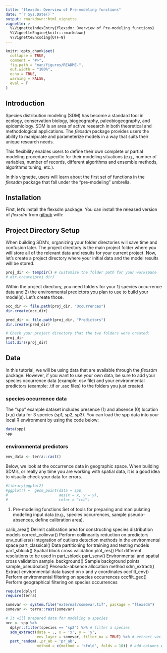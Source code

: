 ```yaml
---
title: "flexsdm: Overview of Pre-modeling functions"
date: "`r Sys.Date()`"
output: rmarkdown::html_vignette
vignette: >
  %\VignetteIndexEntry{flexsdm: Overview of Pre-modeling functions}
  %\VignetteEngine{knitr::rmarkdown}
  %\VignetteEncoding{UTF-8}
---
```


```r
knitr::opts_chunk$set(
  collapse = TRUE,
  comment = "#>",
  fig.path = "man/figures/README-",
  out.width = "100%",
  echo = TRUE,
  warning = FALSE,
  eval = T
)
```

## Introduction

Species distribution modeling (SDM) has become a standard tool in ecology, conservation biology, biogeography, paleobiogeography, and epidemiology. SDM is an area of active research in both theoretical and methodological applications. The *flexsdm* package provides users the ability to manipulate and parameterize models in a way that suits their unique research needs. 

This flexibility enables users to define their own complete or partial modeling procedure specific for their modeling situations (e.g., number of variables, number of records, different algorithms and ensemble methods, algorithms tuning, etc.).

In this vignette, users will learn about the first set of functions in the *flexsdm* package that fall under the "pre-modeling" umbrella. 

## Installation

First, let's install the flexsdm package. You can install the released version of *flexsdm* from [github](https://github.com/sjevelazco/flexsdm) with:

## Project Directory Setup

When building SDM's, organizing your folder directories will save time and confusion later. The project directory is the main project folder where you will store all of the relevant data and results for your current project. Now, let's create a project directory where your initial data and the model results will be stored. 

```r
proj_dir <- tempdir() # customize the folder path for your workspace
# dir.create(proj_dir)
```

Within the project directory, you need folders for your 1) species occurrence data and 2) the environmental predictors you plan to use to build your model(s). Let's create those. 

```r
occ_dir <- file.path(proj_dir, "Occurrences")
dir.create(occ_dir)

pred_dir <- file.path(proj_dir, "Predictors")
dir.create(pred_dir)

# Check your project directory that the two folders were created:  
proj_dir
list.dirs(proj_dir)
```


## Data 

In this tutorial, we will be using data that are available through the *flexsdm* package. However, if you want to use your own data, be sure to add your species occurrence data (example: csv file) and your environmental predictors (example: .tif or .asc files) to the folders you just created.

### species occurrence data

The "spp" example dataset includes presence (1) and absence (0) location (x,y) data for 3 species (sp1, sp2, sp3). You can load the spp data into your local R environment by using the code below:

```r
data(spp)
spp
```

### environmental predictors

```r
env_data <- terra::rast()
```

Below, we look at the occurrence data in geographic space. When building SDM's, or really any time you are working with spatial data, it is a good idea to visually check your data for errors. 
```r
#library(ggplot2)
#ggplot() +  geom_point(data = spp,
#                       aes(x = x, y = y),
#                       color = "red")
```

1. Pre-modeling functions
Set of tools for preparing and manipulating modeling input data (e.g., species occurrences, sample pseudo-absences, define calibration area).

calib_area() Delimit calibration area for constructing species distribution models
correct_colinvar() Perform collinearity reduction on predictors
env_outliers() Integration of outliers detection methods in the environmental space
part_classical() Data partitioning for training and testing models
part_sblock() Spatial block cross validation
plot_res() Plot different resolutions to be used in part_sblock
part_senv() Environmental and spatial cross validation
sample_background() Sample background points
sample_pseudoabs() Peseudo-absence allocation method
sdm_extract() Extract environmental data based on x and y coordinates
occfilt_env() Perform environmental filtering on species occurrences
occfilt_geo() Perform geographical filtering on species occurrences



```r
require(dplyr)
require(terra)

somevar <- system.file("external/somevar.tif", package = "flexsdm")
somevar <- terra::rast(somevar)

# It will prepared data for modeling a species
occ <- spp %>% 
  dplyr::filter(species == "sp2") %>% # filter a species
  sdm_extract(data = ., x = 'x', y = 'y', 
              env_layer = somevar, filter_na = TRUE) %>% # extract variables values
  part_random(.,pr_ab = 'pr_ab', 
              method = c(method = 'kfold', folds = 10)) # add columns with partition
```
